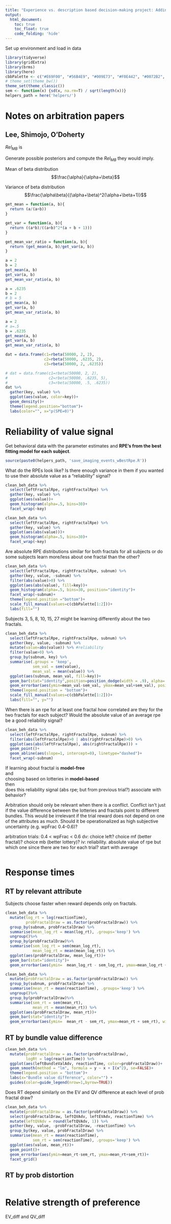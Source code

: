 ```yaml
---
title: "Experience vs. description based decision-making project: Adding arbitration to behavioral modeling"
output: 
  html_document:
    toc: true
    toc_float: true
    code_folding: 'hide'
---
```


Set up environment and load in data

```r
library(tidyverse)
library(gridExtra)
library(brms)
library(here)
cbbPalette <- c("#E69F00", "#56B4E9", "#009E73", "#F0E442", "#0072B2", "#D55E00", "#CC79A7")
# theme_set(theme_bw())
theme_set(theme_classic())
sem <- function(x) {sd(x, na.rm=T) / sqrt(length(x))}
helpers_path = here('helpers/')
```

# Notes on arbitration papers

## Lee, Shimojo, O'Doherty

$Rel_{MB}$ is

Generate possible posteriors and compute the $Rel_{MB}$ they would imply.

Mean of beta distribution
$$\frac{\alpha}{\alpha+\beta}$$

Variance of beta distribution 
$$\frac{\alpha\beta}{(\alpha+\beta)^2(\alpha+\beta+1)}$$

```r
get_mean = function(a, b){
  return (a/(a+b))
}

get_var = function(a, b){
  return ((a*b)/((a+b)^2*(a + b + 1)))
}

get_mean_var_ratio = function(a, b){
  return (get_mean(a, b)/get_var(a, b))
}
```


```r
a = 2
b = 2
get_mean(a, b)
get_var(a, b)
get_mean_var_ratio(a, b)
```

```r
a = .6235
b = 2
# b = 5
get_mean(a, b)
get_var(a, b)
get_mean_var_ratio(a, b)
```

```r
a = 2
# a=.5
b = .6235
get_mean(a, b)
get_var(a, b)
get_mean_var_ratio(a, b)
```


```r
dat = data.frame(c1=rbeta(50000, 2, 2),
                 c2=rbeta(50000, .6235, 2),
                 c3=rbeta(50000, 2, .6235))

# dat = data.frame(c1=rbeta(50000, 2, 2),
#                  c2=rbeta(50000, .6235, 5),
#                  c3=rbeta(50000, .5, .6235))
dat %>%
  gather(key, value) %>%
  ggplot(aes(value, color=key))+
  geom_density()+
  theme(legend.position="bottom")+
  labs(color="", x="p(SPE=0)")

```

# Reliability of value signal

Get behavioral data with the parameter estimates and **RPE's from the best fitting model for each subject**.

```r
source(paste0(helpers_path, 'save_imaging_events_wBestRpe.R'))
```

What do the RPEs look like? Is there enough variance in them if you wanted to use their absolute value as a "reliability" signal?

```r
clean_beh_data %>%
  select(leftFractalRpe, rightFractalRpe) %>%
  gather(key, value) %>%
  ggplot(aes(value))+
  geom_histogram(alpha=.5, bins=30)+
  facet_wrap(~key)
```

```r
clean_beh_data %>%
  select(leftFractalRpe, rightFractalRpe) %>%
  gather(key, value) %>%
  ggplot(aes(abs(value)))+
  geom_histogram(alpha=.5, bins=30)+
  facet_wrap(~key)
```
Are absolute RPE distributions similar for both fractals for all subjects or do some subjects learn more/less about one fractal than the other?

```r
clean_beh_data %>%
  select(leftFractalRpe, rightFractalRpe, subnum) %>%
  gather(key, value, -subnum) %>%
  filter(abs(value)>0) %>%
  ggplot(aes(abs(value), fill=key))+
  geom_histogram(alpha=.5, bins=30, position="identity")+
  facet_wrap(~subnum)+
  theme(legend.position ="bottom")+
  scale_fill_manual(values=c(cbbPalette[1:2]))+
  labs(fill="")
```
Subjects 3, 5, 8, 10, 15, 27 might be learning differently about the two fractals.

```r
clean_beh_data %>%
  select(leftFractalRpe, rightFractalRpe, subnum) %>%
  gather(key, value, -subnum) %>%
  mutate(value=abs(value)) %>% #reliability
  filter(value>0) %>%
  group_by(subnum, key) %>%
  summarise(.groups = 'keep', 
            sem_val = sem(value), 
            mean_val = mean(value)) %>%
  ggplot(aes(subnum, mean_val, fill=key))+
  geom_bar(stat="identity",position=position_dodge(width = .9), alpha=.5)+
  geom_errorbar(aes(ymin=mean_val-sem_val, ymax=mean_val+sem_val), position=position_dodge(width = .9), width=.25)+
  theme(legend.position = "bottom")+
  scale_fill_manual(values=c(cbbPalette[1:2]))+
  labs(fill="", y="")
```

When there is an rpe for at least one fractal how correlated are they for the two fractals for each subject? Would the absolute value of an average rpe be a good reliability signal?

```r
clean_beh_data %>%
  select(leftFractalRpe, rightFractalRpe, subnum) %>%
  filter(abs(leftFractalRpe)>0 | abs(rightFractalRpe)>0) %>%
  ggplot(aes(abs(leftFractalRpe), abs(rightFractalRpe))) +
  geom_point()+
  geom_abline(aes(slope=1, intercept=0), linetype="dashed")+
  facet_wrap(~subnum)
```

If learning about fractal is **model-free**    
and  
choosing based on lotteries in **model-based**  
then  
does this reliability signal (abs rpe; but from previous trial?) associate with behavior?

Arbitration should only be relevant when there is a conflict. Conflict isn't just if the value difference between the lotteries and fractals point to different bundles. This would be irrelevant if the trial reward does not depend on one of the attributes as much. Should it be operationalized as high subjective uncertainty (e.g. wpFrac 0.4-0.6)?

arbitration trials: 0.4 < wpFrac < 0.6
dv: choice left? choice mf (better fractal)? choice mb (better lottery)?
iv: reliability. absolute value of rpe but which one since there are two for each trial? start with average

```r
  
```

# Response times 

## RT by relevant attribute

Subjects choose faster when reward depends only on fractals.

```r
clean_beh_data %>%
  mutate(log_rt = log(reactionTime), 
         probFractalDraw = as.factor(probFractalDraw)) %>%
  group_by(subnum, probFractalDraw) %>%
  summarise(mean_log_rt = mean(log_rt), .groups='keep') %>%
  ungroup()%>%
  group_by(probFractalDraw)%>%
  summarise(sem_log_rt = sem(mean_log_rt),
            mean_log_rt = mean(mean_log_rt)) %>%
  ggplot(aes(probFractalDraw, mean_log_rt))+
  geom_bar(stat="identity")+
  geom_errorbar(aes(ymin=  mean_log_rt - sem_log_rt, ymax=mean_log_rt + sem_log_rt), width=.2)
```

```r
clean_beh_data %>%
  mutate(probFractalDraw = as.factor(probFractalDraw)) %>%
  group_by(subnum, probFractalDraw) %>%
  summarise(mean_rt = mean(reactionTime), .groups='keep') %>%
  ungroup()%>%
  group_by(probFractalDraw)%>%
  summarise(sem_rt = sem(mean_rt),
            mean_rt = mean(mean_rt)) %>%
  ggplot(aes(probFractalDraw, mean_rt))+
  geom_bar(stat="identity")+
  geom_errorbar(aes(ymin=  mean_rt - sem_rt, ymax=mean_rt + sem_rt), width=.2)

```
## RT by bundle value difference

```r
clean_beh_data %>%
  mutate(probFractalDraw = as.factor(probFractalDraw),
         logRt = log(reactionTime)) %>%
  ggplot(aes(leftBundleValAdv, reactionTime, color=probFractalDraw))+
  geom_smooth(method = "lm", formula = y ~ x + I(x^2), se=FALSE)+
  theme(legend.position = "bottom")+
  labs(x="Bundle value difference", color="") +
  guides(color=guide_legend(nrow=1,byrow=TRUE))
```
Does RT depend similarly on the EV and QV difference at each level of prob fractal draw?

```r
clean_beh_data %>%
  mutate(probFractalDraw = as.factor(probFractalDraw)) %>%
  select(probFractalDraw, leftQVAdv, leftEVAdv, reactionTime) %>%
  mutate(leftQVAdv = round(leftQVAdv, 1)) %>%
  gather(key, value, -probFractalDraw, -reactionTime) %>%
  group_by(key, value, probFractalDraw) %>%
  summarise(mean_rt = mean(reactionTime),
            sem_rt = sem(reactionTime), .groups='keep') %>%
  ggplot(aes(value, mean_rt))+
  geom_point()+
  geom_errorbar(aes(ymin=mean_rt-sem_rt, ymax=mean_rt+sem_rt))+
  facet_grid()
```

## RT by prob distortion 

```r

```

# Relative strength of preference

EV_diff and QV_diff

```r

```